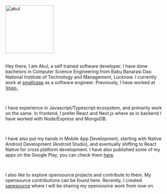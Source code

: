 <style jsx="true">{`
  img {
    width: 150px;
    height: 150px;
    border-radius: 1000px;
    object-fit: cover;
  }
`}</style>

<Image width="150" height="150" src="/images/akul/anim-600.JPG" alt="akul" />

<br />
<br />

Hey there, I am Akul, a self trained software developer. I have done bachelors in Computer Science Engineering from Babu Banarasi Das: National Institute of Technology and Management, Lucknow. I currently work at <a href='https://smallcase.com/' target='_blank'>smallcase</a> as a software engineer. Previously, I have worked at <a href='https://vogo.in/' target="_blank" >Vogo.</a>

<br />

I have experience in Javascript/Typescript ecosystem, and primarily work on the same. In frontend, I prefer React and Next.js where as in backend I have worked with Node/Express and MongoDB.

<br />

I have also put my hands in Mobile App Development, starting with Native Android Development (Android Studio), and eventually shifting to React Native for cross platform development. I have also published some of my apps on the Google Play, you can check them <a href='https://play.google.com/store/apps/developer?id=Akul+Srivastava' target='_blank'>here</a>.

<br />

I also like to explore opensource projects and contribute to them. My opensource contributions can be found <Link href='/opensource'>here</Link>. Recently, I created <a href='https://github.com/sanesource' target='_blank'>sanesource</a> where I will be sharing my opensource work from now on.

